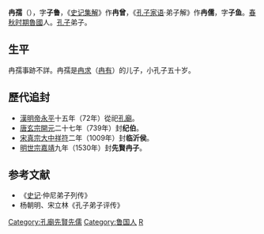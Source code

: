 '''冉孺'''（{{bd|前501年||？|catIdx=R}}），字'''子鲁'''，《[[史记集解|史记集解]]》作'''冉曾'''，《[[孔子家语|孔子家语]]·弟子解》作'''冉儒'''，字'''子鱼'''。[[春秋时期|春秋时期]][[魯國|魯國]]人。[[孔子|孔子]]弟子。

==生平==
冉孺事跡不詳。冉孺是[[冉求|冉求]]（[[冉有|冉有]]）的儿子，小孔子五十岁。

==歷代追封==
*[[東漢|漢]][[漢明帝|明帝]][[永平_(東漢)|永平]]十五年（72年）從祀[[孔廟|孔廟]]。
*[[唐朝|唐]][[唐玄宗|玄宗]][[開元|開元]]二十七年（739年）封'''纪伯'''。
*[[北宋|宋]][[宋真宗|真宗]][[大中祥符|大中祥符]]二年（1009年）封'''临沂侯'''。
*[[明朝|明]][[明世宗|世宗]][[嘉靖|嘉靖]]九年（1530年）封'''先賢冉子'''。

==参考文献==
*《[[史记|史记]]·仲尼弟子列传》      
*杨朝明、宋立林《孔子弟子评传》
{{孔子弟子}}
[[Category:孔廟先賢先儒|Category:孔廟先賢先儒]]
[[Category:鲁国人|Category:鲁国人]]
[[Category:冉姓|R]]